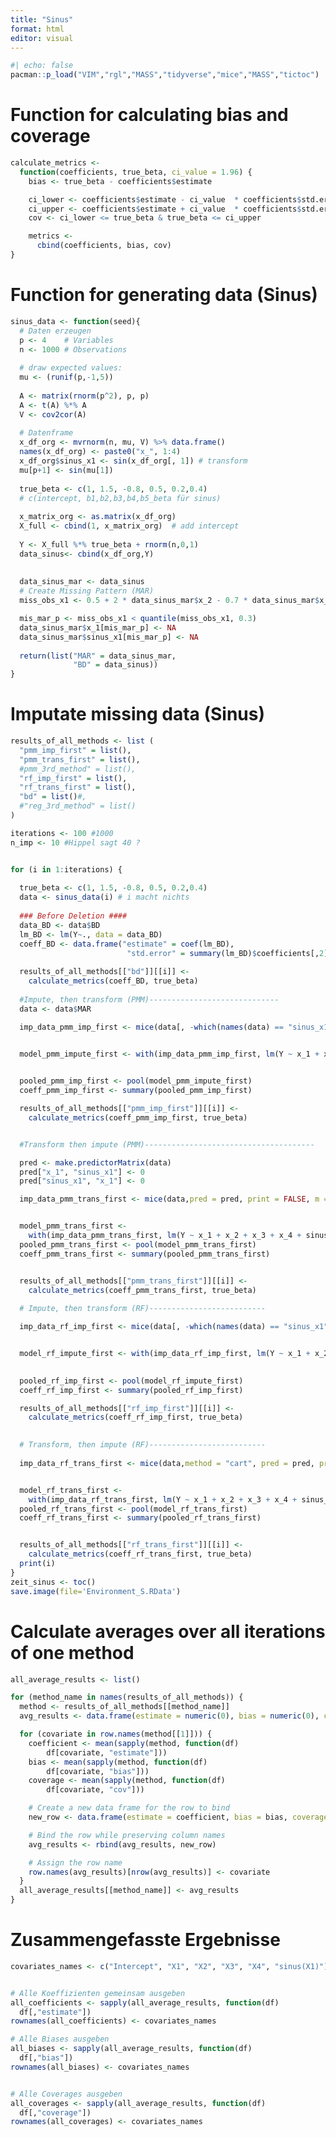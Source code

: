 ---
title: "Sinus"
format: html
editor: visual
---

```{r}
#| echo: false
pacman::p_load("VIM","rgl","MASS","tidyverse","mice","MASS","tictoc")
```

# Function for calculating bias and coverage

```{r}
calculate_metrics <-
  function(coefficients, true_beta, ci_value = 1.96) { 
    bias <- true_beta - coefficients$estimate

    ci_lower <- coefficients$estimate - ci_value  * coefficients$std.error
    ci_upper <- coefficients$estimate + ci_value  * coefficients$std.error
    cov <- ci_lower <= true_beta & true_beta <= ci_upper

    metrics <-
      cbind(coefficients, bias, cov) 
}
```

# Function for generating data (Sinus)

```{r}
sinus_data <- function(seed){ 
  # Daten erzeugen
  p <- 4    # Variables
  n <- 1000 # Observations
  
  # draw expected values:
  mu <- (runif(p,-1,5))
  
  A <- matrix(rnorm(p^2), p, p)
  A <- t(A) %*% A             
  V <- cov2cor(A)
  
  # Datenframe
  x_df_org <- mvrnorm(n, mu, V) %>% data.frame()
  names(x_df_org) <- paste0("x_", 1:4)
  x_df_org$sinus_x1 <- sin(x_df_org[, 1]) # transform
  mu[p+1] <- sin(mu[1])
  
  true_beta <- c(1, 1.5, -0.8, 0.5, 0.2,0.4)  
  # c(intercept, b1,b2,b3,b4,b5_beta für sinus)
  
  x_matrix_org <- as.matrix(x_df_org)
  X_full <- cbind(1, x_matrix_org)  # add intercept
  
  Y <- X_full %*% true_beta + rnorm(n,0,1)
  data_sinus<- cbind(x_df_org,Y)
  
  
  data_sinus_mar <- data_sinus
  # Create Missing Pattern (MAR)
  miss_obs_x1 <- 0.5 + 2 * data_sinus_mar$x_2 - 0.7 * data_sinus_mar$x_3 + rnorm(n, 0, 3)

  mis_mar_p <- miss_obs_x1 < quantile(miss_obs_x1, 0.3)
  data_sinus_mar$x_1[mis_mar_p] <- NA
  data_sinus_mar$sinus_x1[mis_mar_p] <- NA
  
  return(list("MAR" = data_sinus_mar, 
              "BD" = data_sinus))
}
```

# Imputate missing data (Sinus)

```{r}
results_of_all_methods <- list (
  "pmm_imp_first" = list(),
  "pmm_trans_first" = list(),
  #pmm_3rd_method" = list(),
  "rf_imp_first" = list(),
  "rf_trans_first" = list(),
  "bd" = list()#,
  #"reg_3rd_method" = list()
)

iterations <- 100 #1000
n_imp <- 10 #Hippel sagt 40 ?


for (i in 1:iterations) {
  
  true_beta <- c(1, 1.5, -0.8, 0.5, 0.2,0.4) 
  data <- sinus_data(i) # i macht nichts
  
  ### Before Deletion ####
  data_BD <- data$BD
  lm_BD <- lm(Y~., data = data_BD)
  coeff_BD <- data.frame("estimate" = coef(lm_BD),
                          "std.error" = summary(lm_BD)$coefficients[,2])
  
  results_of_all_methods[["bd"]][[i]] <- 
    calculate_metrics(coeff_BD, true_beta)
  
  #Impute, then transform (PMM)-----------------------------
  data <- data$MAR

  imp_data_pmm_imp_first <- mice(data[, -which(names(data) == "sinus_x1")], m = n_imp, print = FALSE) 


  model_pmm_impute_first <- with(imp_data_pmm_imp_first, lm(Y ~ x_1 + x_2 + x_3 + x_4 + sin(x_1)))

  
  pooled_pmm_imp_first <- pool(model_pmm_impute_first)
  coeff_pmm_imp_first <- summary(pooled_pmm_imp_first)

  results_of_all_methods[["pmm_imp_first"]][[i]] <-
    calculate_metrics(coeff_pmm_imp_first, true_beta) 


  #Transform then impute (PMM)--------------------------------------

  pred <- make.predictorMatrix(data)
  pred["x_1", "sinus_x1"] <- 0
  pred["sinus_x1", "x_1"] <- 0

  imp_data_pmm_trans_first <- mice(data,pred = pred, print = FALSE, m = n_imp)


  model_pmm_trans_first <-
    with(imp_data_pmm_trans_first, lm(Y ~ x_1 + x_2 + x_3 + x_4 + sinus_x1))
  pooled_pmm_trans_first <- pool(model_pmm_trans_first)
  coeff_pmm_trans_first <- summary(pooled_pmm_trans_first)


  results_of_all_methods[["pmm_trans_first"]][[i]] <-
    calculate_metrics(coeff_pmm_trans_first, true_beta)
  
  # Impute, then transform (RF)--------------------------

  imp_data_rf_imp_first <- mice(data[, -which(names(data) == "sinus_x1")],method = "cart", m = n_imp, print = FALSE)


  model_rf_impute_first <- with(imp_data_rf_imp_first, lm(Y ~ x_1 + x_2 + x_3 + x_4 + sin(x_1)))

  
  pooled_rf_imp_first <- pool(model_rf_impute_first)
  coeff_rf_imp_first <- summary(pooled_rf_imp_first)

  results_of_all_methods[["rf_imp_first"]][[i]] <-
    calculate_metrics(coeff_rf_imp_first, true_beta)
  

  # Transform, then impute (RF)--------------------------
  
  imp_data_rf_trans_first <- mice(data,method = "cart", pred = pred, print = FALSE, m = n_imp)


  model_rf_trans_first <-
    with(imp_data_rf_trans_first, lm(Y ~ x_1 + x_2 + x_3 + x_4 + sinus_x1))
  pooled_rf_trans_first <- pool(model_rf_trans_first)
  coeff_rf_trans_first <- summary(pooled_rf_trans_first)


  results_of_all_methods[["rf_trans_first"]][[i]] <-
    calculate_metrics(coeff_rf_trans_first, true_beta)
  print(i)
}
zeit_sinus <- toc()
save.image(file='Environment_S.RData')

```

# Calculate averages over all iterations of one method

```{r}

all_average_results <- list()

for (method_name in names(results_of_all_methods)) {
  method <- results_of_all_methods[[method_name]]
  avg_results <- data.frame(estimate = numeric(0), bias = numeric(0), coverage = numeric(0))

  for (covariate in row.names(method[[1]])) {
    coefficient <- mean(sapply(method, function(df)
        df[covariate, "estimate"]))
    bias <- mean(sapply(method, function(df)
        df[covariate, "bias"]))
    coverage <- mean(sapply(method, function(df)
        df[covariate, "cov"]))

    # Create a new data frame for the row to bind
    new_row <- data.frame(estimate = coefficient, bias = bias, coverage = coverage)

    # Bind the row while preserving column names
    avg_results <- rbind(avg_results, new_row)

    # Assign the row name
    row.names(avg_results)[nrow(avg_results)] <- covariate
  }
  all_average_results[[method_name]] <- avg_results
}

```

# Zusammengefasste Ergebnisse

```{r}
covariates_names <- c("Intercept", "X1", "X2", "X3", "X4", "sinus(X1)")


# Alle Koeffizienten gemeinsam ausgeben
all_coefficients <- sapply(all_average_results, function(df)
  df[,"estimate"])
rownames(all_coefficients) <- covariates_names

# Alle Biases ausgeben
all_biases <- sapply(all_average_results, function(df)
  df[,"bias"])
rownames(all_biases) <- covariates_names


# Alle Coverages ausgeben
all_coverages <- sapply(all_average_results, function(df)
  df[,"coverage"])
rownames(all_coverages) <- covariates_names

```
